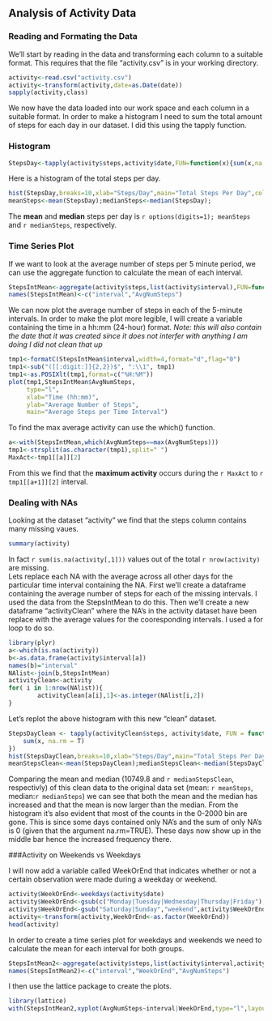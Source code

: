 ## Analysis of Activity Data


### Reading and Formating the Data
We'll start by reading in the data and transforming each column to a suitable format. This requires that the file "activity.csv" is in your working directory.
```r
activity<-read.csv("activity.csv")
activity<-transform(activity,date=as.Date(date))
sapply(activity,class)
```
We now have the data loaded into our work space and each column in a suitable format.
In order to make a histogram I need to sum the total amount of steps for each day in our dataset. I did this using the tapply function. 

### Histogram
```r
StepsDay<-tapply(activity$steps,activity$date,FUN=function(x){sum(x,na.rm=T)})

```
Here is a histogram of the total steps per day.
```r
hist(StepsDay,breaks=10,xlab="Steps/Day",main="Total Steps Per Day",col="red")
meanSteps<-mean(StepsDay);medianSteps<-median(StepsDay);
```
The **mean** and **median** steps per day is `r options(digits=1); meanSteps` and `r medianSteps`, respectively.  

### Time Series Plot
If we want to look at the average number of steps per 5 minute period, we can use the aggregate function to calculate the mean of each interval. 

```r
StepsIntMean<-aggregate(activity$steps,list(activity$interval),FUN=function(x){mean(x,na.rm=T)})
names(StepsIntMean)<-c("interval","AvgNumSteps")

```
We can now plot the average number of steps in each of the 5-minute intervals. In order to make the plot more legible, I will create a variable containing the time in a hh:mm (24-hour) format. *Note: this will also contain the date that it was created since it does not interfer with anything I am doing I did not clean that up*
```r
tmp1<-formatC(StepsIntMean$interval,width=4,format="d",flag="0")
tmp1<-sub("([[:digit:]]{2,2})$", ":\\1", tmp1)
tmp1<-as.POSIXlt(tmp1,format=c("%H:%M"))
plot(tmp1,StepsIntMean$AvgNumSteps,
     type="l",
     xlab="Time (hh:mm)",
     ylab="Average Number of Steps",
     main="Average Steps per Time Interval")

```
To find the max average activity can use the which() function.
```r
a<-with(StepsIntMean,which(AvgNumSteps==max(AvgNumSteps)))
tmp1<-strsplit(as.character(tmp1),split=" ")
MaxAct<-tmp1[[a]][2]
```
From this we find that the **maximum activity** occurs during the `r MaxAct` to `r tmp1[[a+1]][2]` interval.  
  
### Dealing with NAs
Looking at the dataset "activity" we find that the steps column contains many missing vaues.
```r
summary(activity)
```
In fact `r sum(is.na(activity[,1]))` values out of the total `r nrow(activity)` are missing.  
Lets replace each NA with the average across all other days for the particular time interval containing the NA. First we'll create a dataframe containing the average number of steps for each of the missing intervals. I used the data from the StepsIntMean to do this. Then we'll create a new dataframe "activityClean" where the NA's in the activity dataset have been replace with the average values for the cooresponding intervals. I used a for loop to do so.
``` r
library(plyr)
a<-which(is.na(activity))
b<-as.data.frame(activity$interval[a])
names(b)="interval"
NAlist<-join(b,StepsIntMean)
activityClean<-activity
for( i in 1:nrow(NAlist)){
        activityClean[a[i],1]<-as.integer(NAlist[i,2])
}
```

Let's replot the above histogram with this new "clean" dataset.
```r
StepsDayClean <- tapply(activityClean$steps, activity$date, FUN = function(x) {
    sum(x, na.rm = T)
})
hist(StepsDayClean,breaks=10,xlab="Steps/Day",main="Total Steps Per Day",col="red")
meanStepsClean<-mean(StepsDayClean);medianStepsClean<-median(StepsDayClean);
```
Comparing the mean and median (10749.8 and `r medianStepsClean`, respectivly) of this clean data to the original data set (mean: `r meanSteps`, median:`r medianSteps`) we can see that both the mean and the median has increased and that the mean is now larger than the median. From the histogram it's also evident that most of the counts in the 0-2000 bin are gone. This is since some days contained only NA's and the sum of only NA's is 0 (given that the argument na.rm=TRUE). These days now show up in the middle bar hence the increased frequency there.  

###Activity on Weekends vs Weekdays

I will now add a variable called WeekOrEnd that indicates whether or not a certain observation were made during a weekday or weekend. 
```r
activity$WeekOrEnd<-weekdays(activity$date)
activity$WeekOrEnd<-gsub(c("Monday|Tuesday|Wednesday|Thursday|Friday"),"weekday",activity$WeekOrEnd)
activity$WeekOrEnd<-gsub("Saturday|Sunday","weekend",activity$WeekOrEnd)
activity<-transform(activity,WeekOrEnd<-as.factor(WeekOrEnd))
head(activity)
```

In order to create a time series plot for weekdays and weekends we need to calculate the mean for each interval for both groups.

```r
StepsIntMean2<-aggregate(activity$steps,list(activity$interval,activity$WeekOrEnd),FUN=function(x){mean(x,na.rm=T)})
names(StepsIntMean2)<-c("interval","WeekOrEnd","AvgNumSteps")

```
I then use the lattice package to create the plots.
```r
library(lattice)
with(StepsIntMean2,xyplot(AvgNumSteps~interval|WeekOrEnd,type="l",layout=c(1,2),ylab=("Average Number of Steps")))
```
